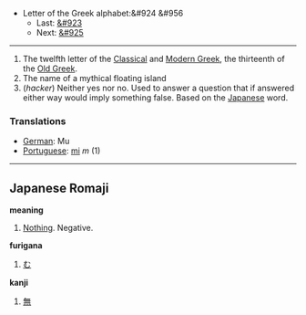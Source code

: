 *Letter of the Greek alphabet:&#924 &#956
**Last: [[lambda|&#923]]
**Next: [[nu|&#925]]
----

#The twelfth letter of the [[en:Classical Greek|Classical]] and [[en:Modern Greek|Modern Greek]], the thirteenth of the [[en:Old Greek|Old Greek]].
#The name of a mythical floating island
#(''hacker'') Neither yes nor no.  Used to answer a question that if answered either way would imply something false.  Based on the [[Japanese]] word.

=== Translations ===

*[[German]]: Mu
*[[Portuguese]]: [[mi]] ''m'' (1)

----
==Japanese Romaji==

'''meaning'''
#[[Nothing]].  Negative.

'''furigana'''
#[[む]]

'''kanji'''
#[[無]]